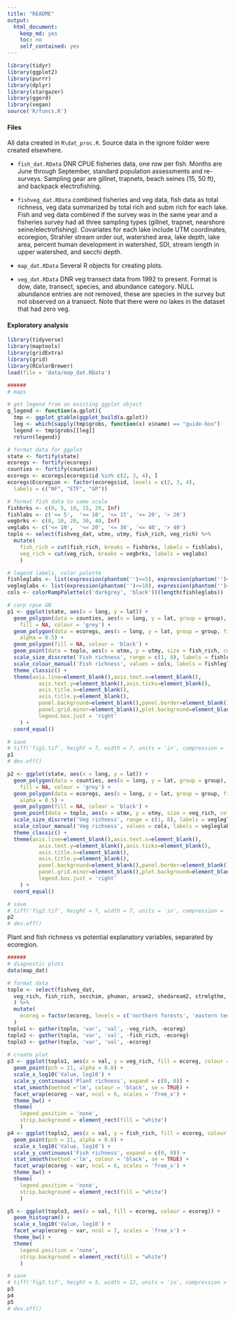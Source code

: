 ```yaml
---
title: "README"
output:
  html_document:
    keep_md: yes
    toc: no
    self_contained: yes
---
```


```r
library(tidyr)
library(ggplot2)
library(purrr)
library(dplyr)
library(stargazer)
library(ggord)
library(vegan)
source('R/funcs.R')
```

#### Files

All data created in `R\dat_proc.R`.  Source data in the ignore folder were created elsewhere.

* `fish_dat.RData` DNR CPUE fisheries data, one row per fish.  Months are June through September, standard population assessments and re-surveys.  Sampling gear are gillnet, trapnets, beach seines (15, 50 ft), and backpack electrofishing.

* `fishveg_dat.RData` combined fisheries and veg data, fish data as total richness, veg data summarized by total rich and subm rich for each lake.  Fish and veg data combined if the survey was in the same year and a fisheries survey had all three sampling types (gillnet, trapnet, nearshore seine/electrofishing). Covariates for each lake include UTM coordinates, ecoregion, Strahler stream order out, watershed area, lake depth, lake area, percent human development in watershed, SDI, stream length in upper watershed, and secchi depth.  

* `map_dat.RData` Several R objects for creating plots. 

* `veg_dat.RData` DNR veg transect data from 1992 to present. Format is dow, date, transect, species, and abundance category.  NULL abundance entries are not removed, these are species in the survey but not observed on a transect.  Note that there were no lakes in the dataset that had zero veg.  

#### Exploratory analysis

```r

library(tidyverse)
library(maptools)
library(gridExtra)
library(grid)
library(RColorBrewer)
load(file = 'data/map_dat.RData')

######
# maps

# get legend from an existing ggplot object
g_legend <- function(a.gplot){
  tmp <- ggplot_gtable(ggplot_build(a.gplot))
  leg <- which(sapply(tmp$grobs, function(x) x$name) == "guide-box")
  legend <- tmp$grobs[[leg]]
  return(legend)}

# format data for ggplot
state <- fortify(state)
ecoregs <- fortify(ecoregs)
counties <- fortify(counties)
ecoregs <- ecoregs[ecoregs$id %in% c(2, 3, 4), ]
ecoregs$Ecoregion <- factor(ecoregs$id, levels = c(2, 3, 4), 
  labels = c("NF", "ETF", "GP"))

# format fish data to same scale
fishbrks <- c(0, 5, 10, 15, 20, Inf)
fishlabs <- c('<= 5',  '<= 10', '<= 15', '<= 20', '> 20')
vegbrks <- c(0, 10, 20, 30, 40, Inf)
veglabs <- c('<= 10',  '<= 20', '<= 30', '<= 40', '> 40')
toplo <- select(fishveg_dat, utmx, utmy, fish_rich, veg_rich) %>% 
  mutate(
    fish_rich = cut(fish_rich, breaks = fishbrks, labels = fishlabs),
    veg_rich = cut(veg_rich, breaks = vegbrks, labels = veglabs)
    )

# legend labels, color palette
fishleglabs <- list(expression(phantom('')<=5), expression(phantom('')<=10), expression(phantom('')<=15), expression(phantom('')<=20), expression(phantom('')>20))
vegleglabs <- list(expression(phantom('')<=10), expression(phantom('')<=20), expression(phantom('')<=30), expression(phantom('')<=40), expression(phantom('')>40))
cols <- colorRampPalette(c('darkgrey', 'black'))(length(fishleglabs))

# carp cpue GN
p1 <- ggplot(state, aes(x = long, y = lat)) + 
  geom_polygon(data = counties, aes(x = long, y = lat, group = group), 
    fill = NA, colour = 'grey') +
  geom_polygon(data = ecoregs, aes(x = long, y = lat, group = group, fill= Ecoregion),  
    alpha = 0.5) +
  geom_polygon(fill = NA, colour = 'black') +
  geom_point(data = toplo, aes(x = utmx, y = utmy, size = fish_rich, color = fish_rich), alpha = 0.8) +
  scale_size_discrete('Fish richness', range = c(1, 8), labels = fishleglabs) + 
  scale_colour_manual('Fish richness', values = cols, labels = fishleglabs) +
  theme_classic() + 
  theme(axis.line=element_blank(),axis.text.x=element_blank(),
          axis.text.y=element_blank(),axis.ticks=element_blank(),
          axis.title.x=element_blank(),
          axis.title.y=element_blank(),
          panel.background=element_blank(),panel.border=element_blank(),panel.grid.major=element_blank(),
          panel.grid.minor=element_blank(),plot.background=element_blank(), 
          legend.box.just = 'right'
    ) +
  coord_equal()

# save
# tiff('fig1.tif', height = 7, width = 7, units = 'in', compression = 'lzw', res = 300, family = 'serif')
p1
# dev.off()

p2 <- ggplot(state, aes(x = long, y = lat)) + 
  geom_polygon(data = counties, aes(x = long, y = lat, group = group), 
    fill = NA, colour = 'grey') +
  geom_polygon(data = ecoregs, aes(x = long, y = lat, group = group, fill= Ecoregion),  
    alpha = 0.5) +
  geom_polygon(fill = NA, colour = 'black') +
  geom_point(data = toplo, aes(x = utmx, y = utmy, size = veg_rich, color = veg_rich), alpha = 0.8) +
  scale_size_discrete('Veg richness', range = c(1, 8), labels = vegleglabs) + 
  scale_colour_manual('Veg richness', values = cols, labels = vegleglabs) +
  theme_classic() + 
  theme(axis.line=element_blank(),axis.text.x=element_blank(),
          axis.text.y=element_blank(),axis.ticks=element_blank(),
          axis.title.x=element_blank(),
          axis.title.y=element_blank(),
          panel.background=element_blank(),panel.border=element_blank(),panel.grid.major=element_blank(),
          panel.grid.minor=element_blank(),plot.background=element_blank(), 
          legend.box.just = 'right'
    ) +
  coord_equal()

# save
# tiff('fig2.tif', height = 7, width = 7, units = 'in', compression = 'lzw', res = 300, family = 'serif')
p2
# dev.off()
```

Plant and fish richness vs potential explanatory variables, separated by ecoregion.
```r

######
# diagnostic plots
data(map_dat)

# format data
toplo <- select(fishveg_dat, 
  veg_rich, fish_rich, secchim, phuman, aream2, shedaream2, strmlgthm, ecoreg
  ) %>% 
  mutate(
    ecoreg = factor(ecoreg, levels = c('northern forests', 'eastern temperate forests', 'great plains'), labels = c('NF', 'ETF', 'GP'))
  ) 
toplo1 <- gather(toplo, 'var', 'val', -veg_rich, -ecoreg)
toplo2 <- gather(toplo, 'var', 'val', -fish_rich, -ecoreg)
toplo3 <- gather(toplo, 'var', 'val', -ecoreg)
  
# create plot
p3 <- ggplot(toplo1, aes(x = val, y = veg_rich, fill = ecoreg, colour = ecoreg)) + 
  geom_point(pch = 21, alpha = 0.8) + 
  scale_x_log10('Value, log10') +
  scale_y_continuous('Plant richness', expand = c(0, 0)) + 
  stat_smooth(method ='lm', colour = 'black', se = TRUE) + 
  facet_wrap(ecoreg ~ var, ncol = 6, scales = 'free_x') + 
  theme_bw() + 
  theme(
    legend.position = 'none',
    strip.background = element_rect(fill = "white")
    )
p4 <- ggplot(toplo2, aes(x = val, y = fish_rich, fill = ecoreg, colour = ecoreg)) + 
  geom_point(pch = 21, alpha = 0.8) + 
  scale_x_log10('Value, log10') +
  scale_y_continuous('Fish richness', expand = c(0, 0)) + 
  stat_smooth(method ='lm', colour = 'black', se = TRUE) + 
  facet_wrap(ecoreg ~ var, ncol = 6, scales = 'free_x') + 
  theme_bw() + 
  theme(
    legend.position = 'none',
    strip.background = element_rect(fill = "white")
    )

p5 <- ggplot(toplo3, aes(x = val, fill = ecoreg, colour = ecoreg)) + 
  geom_histogram() + 
  scale_x_log10('Value, log10') +
  facet_wrap(ecoreg ~ var, ncol = 7, scales = 'free_x') + 
  theme_bw() + 
  theme(
    legend.position = 'none',
    strip.background = element_rect(fill = "white")
    )

# save
# tiff('fig3.tif', height = 5, width = 12, units = 'in', compression = 'lzw', res = 300, family = 'serif')
p3
p4
p5
# dev.off()
```


